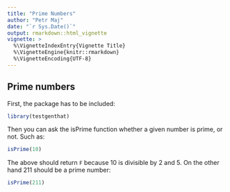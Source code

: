 ```yaml
---
title: "Prime Numbers"
author: "Petr Maj"
date: "`r Sys.Date()`"
output: rmarkdown::html_vignette
vignette: >
  %\VignetteIndexEntry{Vignette Title}
  %\VignetteEngine{knitr::rmarkdown}
  %\VignetteEncoding{UTF-8}
---
```


## Prime numbers

First, the package has to be included:

```r
library(testgenthat)
```

Then you can ask the isPrime function whether a given number is prime, or not. Such as:

```r
isPrime(10)
```

The above should return `F` because 10 is divisible by 2 and 5. On the other hand 211 should be a prime number:

```r
isPrime(211)
```
